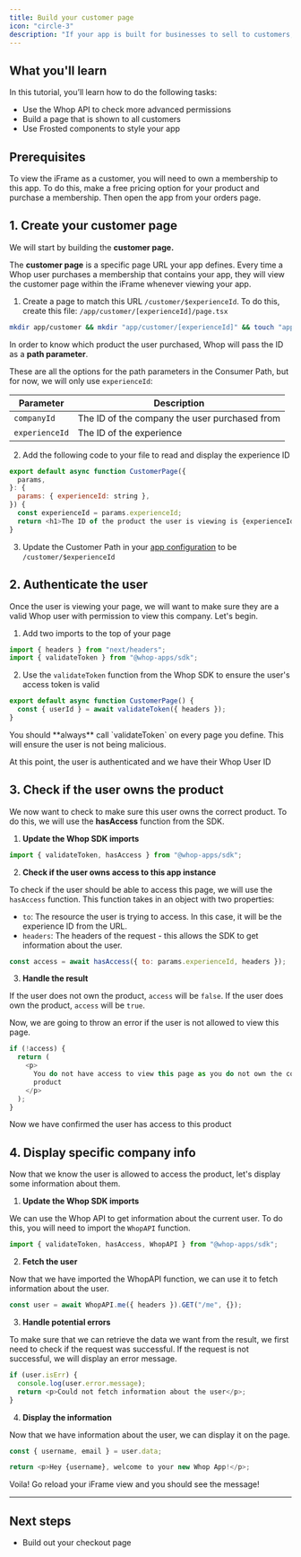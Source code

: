 ```yaml
---
title: Build your customer page
icon: "circle-3"
description: "If your app is built for businesses to sell to customers, then it's time to build your customer page"
---
```


## What you'll learn

In this tutorial, you’ll learn how to do the following tasks:

- Use the Whop API to check more advanced permissions
- Build a page that is shown to all customers
- Use Frosted components to style your app

## Prerequisites

To view the iFrame as a customer, you will need to own a membership to this app. To do this, make a free pricing option for your product and purchase a membership. Then open the app from your orders page.

## 1. Create your customer page

We will start by building the **customer page.**

The **customer page** is a specific page URL your app defines. Every time a Whop user purchases a membership that contains your app, they will view the customer page within the iFrame whenever viewing your app.

1. Create a page to match this URL `/customer/$experienceId`. To do this, create this file: `/app/customer/[experienceId]/page.tsx`

```bash
mkdir app/customer && mkdir "app/customer/[experienceId]" && touch "app/customer/[experienceId]/page.tsx"
```

In order to know which product the user purchased, Whop will pass the ID as a **path parameter**.

These are all the options for the path parameters in the Consumer Path, but for now, we will only use `experienceId`:

| Parameter      | Description                                               |
| -------------- | --------------------------------------------------------- |
| `companyId`    | The ID of the company the user purchased from |
| `experienceId` | The ID of the experience                                  |

2. Add the following code to your file to read and display the experience ID

```javascript
export default async function CustomerPage({
  params,
}: {
  params: { experienceId: string },
}) {
  const experienceId = params.experienceId;
  return <h1>The ID of the product the user is viewing is {experienceId}</h1>;
}
```

3. Update the Customer Path in your [app configuration](https://whop.com/apps) to be `/customer/$experienceId`

## 2. Authenticate the user

Once the user is viewing your page, we will want to make sure they are a valid Whop user with permission to view this company. Let's begin.

1. Add two imports to the top of your page

```javascript
import { headers } from "next/headers";
import { validateToken } from "@whop-apps/sdk";
```

2. Use the `validateToken` function from the Whop SDK to ensure the user's access token is valid

```javascript
export default async function CustomerPage() {
  const { userId } = await validateToken({ headers });
}
```

<Warning>
  You should **always** call `validateToken` on every page you define. This will
  ensure the user is not being malicious.
</Warning>

At this point, the user is authenticated and we have their Whop User ID

## 3. Check if the user owns the product

We now want to check to make sure this user owns the correct product. To do this, we will use the **hasAccess** function from the SDK.

1. **Update the Whop SDK imports**

```javascript
import { validateToken, hasAccess } from "@whop-apps/sdk";
```

2. **Check if the user owns access to this app instance**

To check if the user should be able to access this page, we will use the `hasAccess` function. This function takes in an object with two properties:

- `to`: The resource the user is trying to access. In this case, it will be the experience ID from the URL.
- `headers`: The headers of the request - this allows the SDK to get information about the user.

```javascript
const access = await hasAccess({ to: params.experienceId, headers });
```

3. **Handle the result**

If the user does not own the product, `access` will be `false`. If the user does own the product, `access` will be `true`.

Now, we are going to throw an error if the user is not allowed to view this page.

```javascript
if (!access) {
  return (
    <p>
      You do not have access to view this page as you do not own the correct
      product
    </p>
  );
}
```

Now we have confirmed the user has access to this product

## 4. Display specific company info

Now that we know the user is allowed to access the product, let's display some information about them.

1. **Update the Whop SDK imports**

We can use the Whop API to get information about the current user. To do this, you will need to import the `WhopAPI` function.

```javascript
import { validateToken, hasAccess, WhopAPI } from "@whop-apps/sdk";
```

2. **Fetch the user**

Now that we have imported the WhopAPI function, we can use it to fetch information about the user.

```javascript
const user = await WhopAPI.me({ headers }).GET("/me", {});
```

3. **Handle potential errors**

To make sure that we can retrieve the data we want from the result, we first need to check if the request was successful. If the request is not successful, we will display an error message.

```javascript
if (user.isErr) {
  console.log(user.error.message);
  return <p>Could not fetch information about the user</p>;
}
```

4. **Display the information**

Now that we have information about the user, we can display it on the page.

```javascript
const { username, email } = user.data;

return <p>Hey {username}, welcome to your new Whop App!</p>;
```

Voila! Go reload your iFrame view and you should see the message!

---

## Next steps

- Build out your checkout page
